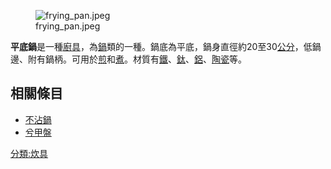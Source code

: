 [[File:frying_pan.jpeg|thumb]]

'''平底鍋'''是一種[[廚具|廚具]]，為[[鍋|鍋]]類的一種。鍋底為平底，鍋身直徑約20至30[[公分|公分]]，低鍋邊、附有鍋柄。可用於[[煎|煎]]和[[煮|煮]]。材質有[[鐵|鐵]]、[[鈦|鈦]]、[[鋁|鋁]]、[[陶瓷|陶瓷]]等。

==相關條目==
*[[不沾鍋|不沾鍋]]
*[[兮甲盤|兮甲盤]]


{{cooking-tool-stub}}

[[分類:炊具|分類:炊具]]